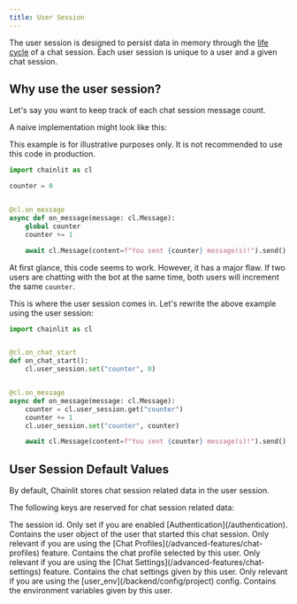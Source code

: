 ```yaml
---
title: User Session
---
```


The user session is designed to persist data in memory through the [life cycle](/concepts/chat-lifecycle) of a chat session. Each user session is unique to a user and a given chat session.

## Why use the user session?

Let's say you want to keep track of each chat session message count.

A naive implementation might look like this:

<Warning>
  This example is for illustrative purposes only. It is not recommended to use
  this code in production.
</Warning>

```python Naive Example
import chainlit as cl

counter = 0


@cl.on_message
async def on_message(message: cl.Message):
    global counter
    counter += 1

    await cl.Message(content=f"You sent {counter} message(s)!").send()
```

At first glance, this code seems to work. However, it has a major flaw. If two users are chatting with the bot at the same time, both users will increment the same `counter`.

This is where the user session comes in. Let's rewrite the above example using the user session:

```python Correct example
import chainlit as cl


@cl.on_chat_start
def on_chat_start():
    cl.user_session.set("counter", 0)


@cl.on_message
async def on_message(message: cl.Message):
    counter = cl.user_session.get("counter")
    counter += 1
    cl.user_session.set("counter", counter)

    await cl.Message(content=f"You sent {counter} message(s)!").send()
```

## User Session Default Values

By default, Chainlit stores chat session related data in the user session.

The following keys are reserved for chat session related data:

<ParamField path="id" type="str">
  The session id.
</ParamField>
<ParamField path="user" type="cl.User">
  Only set if you are enabled [Authentication](/authentication). Contains the
  user object of the user that started this chat session.
</ParamField>
<ParamField path="chat_profile" type="str">
  Only relevant if you are using the [Chat
  Profiles](/advanced-features/chat-profiles) feature. Contains the chat profile
  selected by this user.
</ParamField>
<ParamField path="chat_settings" type="Dict">
  Only relevant if you are using the [Chat
  Settings](/advanced-features/chat-settings) feature. Contains the chat
  settings given by this user.
</ParamField>
<ParamField path="env" type="Dict" default="{}">
  Only relevant if you are using the [user_env](/backend/config/project) config.
  Contains the environment variables given by this user.
</ParamField>
